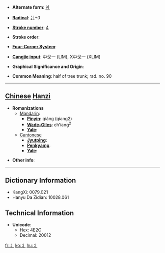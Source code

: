 * '''Alternate form''': [[爿]]

* '''[[Wiktionary:Chinese radical index| Radical]]''': [[Wiktionary:Chinese radical index 爿|爿]]+0

* '''[[Wiktionary:Chinese total strokes index|Stroke number]]''': [[Wiktionary:Chinese total strokes index 4|4]]

* '''Stroke order''': 

* '''[[Wiktionary:Chinese four corner index|Four-Corner System]]''': 

* '''[[Wiktionary:Chinese Cangjie index|Cangjie input]]''': 中戈一 (LIM), X中戈一 (XLIM)

* '''Graphical Significance and Origin''': 

* '''Common Meaning''': half of tree trunk; rad. no. 90

----

== [[Chinese]] [[Hanzi]] ==

* '''Romanizations'''
** [[Mandarin]]:
*** '''[[Pinyin]]''': qiáng (qiang2)
*** '''[[Wade-Giles]]''': ch'iang<sup>2</sup>
*** '''[[Yale]]''': 
**[[Cantonese]]
***'''[[Jyutping]]''':
***'''[[Penkyamp]]''': 
***'''[[Yale]]''': 

* '''Other info''': 

----

== Dictionary Information ==

* KangXi: 0079.021
* Hanyu Da Zidian: 10028.061

== Technical Information ==

* '''Unicode''':
** Hex: 4E2C
** Decimal: 20012

[[fr:丬]]
[[ko:丬]]
[[hu:丬]]